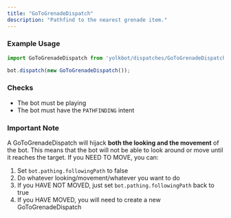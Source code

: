 ```yaml
---
title: "GoToGrenadeDispatch"
description: "Pathfind to the nearest grenade item."
---
```


### Example Usage

```js
import GoToGrenadeDispatch from 'yolkbot/dispatches/GoToGrenadeDispatch';

bot.dispatch(new GoToGrenadeDispatch());
```

### Checks
- The bot must be playing
- The bot must have the `PATHFINDING` intent

### Important Note
A GoToGrenadeDispatch will hijack **both the looking and the movement** of the bot. This means that the bot will not be able to look around or move until it reaches the target. If you NEED TO MOVE, you can:

1. Set `bot.pathing.followingPath` to false
2. Do whatever looking/movement/whatever you want to do
3. If you HAVE NOT MOVED, just set `bot.pathing.followingPath` back to true
4. If you HAVE MOVED, you will need to create a new GoToGrenadeDispatch